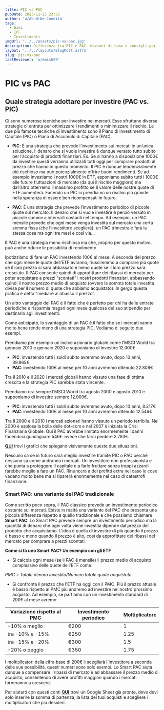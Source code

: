 ```yaml
---
title: PIC vs PAC
pubDate: 2023-11-15 23:55
author: 'u/Ab-Urbe-Condita'
tags:
  - Wiki
  - IPF
  - Investimenti
imgUrl: '../../assets/pic-vs-pac.jpg'
description: Differenza tra PIC e PAC. Nozioni di base e consigli per iniziare a investire e capire gli strumenti finanziari.
layout: '../../layouts/BlogPost.astro'
slug: pic-vs-pac
lastReviewer: 'u/emish89'
---
```


# PIC vs PAC

## Quale strategia adottare per investire (PAC vs. PIC)

Ci sono numerose tecniche per investire nei mercati. Esse sfruttano diverse strategie di entrata per ottimizzare i rendimenti o minimizzare il rischio. Le due più famose tecniche di investimento sono il Piano di Investimento di Capitale (PIC) o Piano di Accumulo di Capitale (PAC).

- **PIC**: È una strategia che prevede l’investimento sui mercati in un’unica soluzione. Il denaro che si vuole investire è dunque versato tutto subito per l’acquisto di prodotti finanziari. Es. Se si hanno a disposizione 1000€ da investire questi verranno utilizzati tutti oggi per comprare prodotti al prezzo che hanno in questo momento.
  Il PIC è dunque tendenzialmente più rischioso ma può potenzialmente offrire buoni rendimenti. Se ad esempio investiamo i nostri 1000€ in ETF, esponiamo subito tutti i 1000€ alle future fluttuazioni di mercato (da qui il rischio maggiore) ma dall’altro otterremo il massimo profitto se il valore delle nostre quote di ETF aumenterà. Facendo un PIC ci prendiamo un rischio più grande nella speranza di essere ben ricompensati in futuro.

- **PAC**: È una strategia che prevede l’investimento periodico di piccole quote sul mercato. Il denaro che si vuole investire è perciò versato in piccole somme a intervalli costanti nel tempo. Ad esempio, un PAC mensile prevede che ogni mese venga investita sul mercato una certa somma fissa (che l’investitore sceglierà), un PAC trimestrale farà la stessa cosa ma ogni tre mesi e così via…

Il PAC è una strategia meno rischiosa ma che, proprio per questo motivo, può anche ridurre le possibilità di rendimento.

Ipotizziamo di fare un PAC investendo 100€ al mese. A seconda del prezzo che ogni mese le quote dell’ETF avranno, riusciremmo a comprare più quote se il loro prezzo si sarà abbassato e meno quote se il loro prezzo sarà cresciuto. Il PAC consente quindi di approfittare dei ribassi di mercato per poter acquistare a prezzi “scontati” i nostri prodotti finanziari, abbassando quindi il nostro prezzo medio di acquisto (ovvero la somma totale investita divisa per il numero di quote che abbiamo acquistato). In gergo questa pratica è detta “mediare al ribasso il prezzo”.

Un altro vantaggio del PAC è il fatto che è perfetto per chi ha delle entrate periodiche e risparmia magari ogni mese qualcosa del suo stipendio per destinarlo agli investimenti.

Come anticipato, lo svantaggio di un PAC è il fatto che se i mercati vanno molto bene rende meno di una strategia PIC. Vediamo di seguito due esempi.

Prendiamo per esempio un indice azionario globale come l’MSCI World tra gennaio 2010 e gennaio 2020 e supponiamo di investire 12.000€.

- **PIC**: investendo tutti i soldi subito avremmo avuto, dopo 10 anni, 39.865€
- **PAC**: investendo 100€ al mese per 10 anni avremmo ottenuto 22.808€

Tra il 2010 e il 2020 i mercati globali hanno vissuto una fase di ottima crescita e la strategia PIC sarebbe stata vincente.

Prendiamo ora sempre l’MSCI World tra agosto 2000 e agosto 2010 e supponiamo di investire sempre 12.000€.

- **PIC**: investendo tutti i soldi subito avremmo avuto, dopo 10 anni, 8.217€
- **PAC**: investendo 100€ al mese per 10 anni avremmo ottenuto 12.546€

Tra il 2000 e il 2010 i mercati azionari hanno vissuto un periodo terribile. Nel 2000 è esplosa la bolla delle dot-com e nel 2007 è iniziata la Crisi Finanziaria Globale. Qui il PAC avrebbe limitato enormemente i danni facendoci guadagnare 546€ invece che farci perdere 3.783€.

[**QUI**](https://imgur.com/a/z5NQHQK) trovi i grafici che spiegano visivamente queste due situazioni.

Nessuno sa se in futuro sarà meglio investire tramite PIC o PAC perché nessuno sa come andranno i mercati. Un investitore non professionista e che punta a proteggere il capitale e a farlo fruttare senza troppi azzardi farebbe meglio a fare un PAC. Rinuncerà a dei profitti extra nel caso le cose vadano molto bene ma si riparerà enormemente nel caso di catastrofi finanziarie.

### **Smart PAC: una variante del PAC tradizionale**

Come scritto poco sopra, il PAC classico prevede un investimento periodico costante sui mercati. Esiste in realtà una variante del PAC che presenta una piccola differenza rispetto a quello tradizionale e che possiamo chiamare **Smart PAC**.
Lo Smart PAC prevede sempre un investimento periodico ma la quantità di denaro che ogni volta viene investita dipende dal prezzo del prodotto che acquistiamo. L'idea è quella di investire di più quando il prezzo è basso e meno quando il prezzo è alto, così da approfittare dei ribassi del mercato per comprare a prezzi scontati.

**Come si fa uno Smart PAC? Un esempio con gli ETF**

- Si calcola ogni mese (se il PAC è mensile) il prezzo medio di acquisto complessivo delle quote dell'ETF come:

_PMC = Totale denaro investito/Numero totale quote acquistate_

- Si confronta il prezzo che l'ETF ha oggi con il PMC. Più il prezzo attuale è basso rispetto al PMC più andremo ad investire nel nostro prossimo acquisto.
  Ad esempio, se partiamo con un investimento standard di 200€ al mese avremo:

| **Variazione rispetto al PMC** | **Investimento periodico** | **Moltiplicatore** |
| ------------------------------ | -------------------------- | ------------------ |
| -10% o meglio                  | €200                       | 1                  |
| tra -10% e -15%                | €250                       | 1.25               |
| tra -15% e -20%                | €300                       | 1.5                |
| -20% o peggio                  | €350                       | 1.75               |

I moltiplicatori della cifra base di 200€ li sceglierà l'investitore a seconda delle sue possibilità, questi numeri sono solo esempi. Lo Smart PAC aiuta dunque a compensare i ribassi di mercato e ad abbassare il prezzo medio di acquisto, consentendo di avere profitti maggiori quando i mercati torneranno a crescere.

Per aiutarti con questi conti [**QUI**](https://docs.google.com/spreadsheets/d/1VdiWooKxatwA0mLxuMi_qExItQ8fqB0GPaYQvbxJkdk/edit?usp=sharing) trovi un Google Sheet già pronto, dove devi solo inserire la somma di partenza, la lista dei tuoi acquisti e scegliere i moltiplicatori che più desideri.
